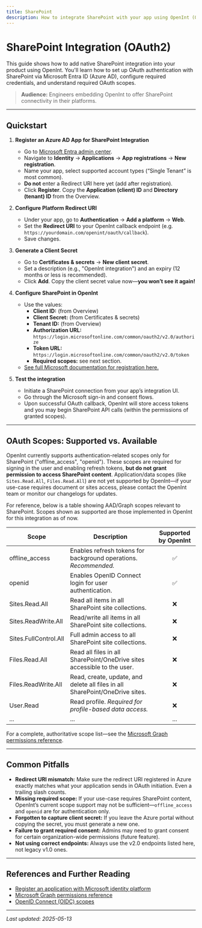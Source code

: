 ```yaml
---
title: SharePoint
description: How to integrate SharePoint with your app using OpenInt (OAuth2)
---
```


# SharePoint Integration (OAuth2)

This guide shows how to add native SharePoint integration into your product using OpenInt. You'll learn how to set up OAuth authentication with SharePoint via Microsoft Entra ID (Azure AD), configure required credentials, and understand required OAuth scopes.

> **Audience:** Engineers embedding OpenInt to offer SharePoint connectivity in their platforms.

---

## Quickstart

1. **Register an Azure AD App for SharePoint Integration**
    - Go to [Microsoft Entra admin center](https://entra.microsoft.com/).
    - Navigate to **Identity** → **Applications** → **App registrations** → **New registration**.
    - Name your app, select supported account types (“Single Tenant” is most common).
    - **Do not** enter a Redirect URI here yet (add after registration).
    - Click **Register**. Copy the **Application (client) ID** and **Directory (tenant) ID** from the Overview.

2. **Configure Platform Redirect URI**
    - Under your app, go to **Authentication** → **Add a platform** → **Web**.
    - Set the **Redirect URI** to your OpenInt callback endpoint (e.g. `https://yourdomain.com/openint/oauth/callback`).
    - Save changes.

3. **Generate a Client Secret**
    - Go to **Certificates & secrets** → **New client secret**.
    - Set a description (e.g., "OpenInt integration") and an expiry (12 months or less is recommended).
    - Click **Add**. Copy the client secret value now—**you won’t see it again!**

4. **Configure SharePoint in OpenInt**
    - Use the values:
      - **Client ID:** (from Overview)
      - **Client Secret:** (from Certificates & secrets)
      - **Tenant ID:** (from Overview)
      - **Authorization URL:** `https://login.microsoftonline.com/common/oauth2/v2.0/authorize`
      - **Token URL:** `https://login.microsoftonline.com/common/oauth2/v2.0/token`
      - **Required scopes:** see next section.
    - [See full Microsoft documentation for registration here.](https://learn.microsoft.com/en-us/graph/auth-register-app-v2)

5. **Test the integration**
    - Initiate a SharePoint connection from your app’s integration UI.
    - Go through the Microsoft sign-in and consent flows.
    - Upon successful OAuth callback, OpenInt will store access tokens and you may begin SharePoint API calls (within the permissions of granted scopes).

---

## OAuth Scopes: Supported vs. Available

OpenInt currently supports authentication-related scopes only for SharePoint ("offline_access", "openid"). These scopes are required for signing in the user and enabling refresh tokens, **but do not grant permission to access SharePoint content**. Application/data scopes (like `Sites.Read.All`, `Files.Read.All`) are not yet supported by OpenInt—if your use-case requires document or sites access, please contact the OpenInt team or monitor our changelogs for updates.

For reference, below is a table showing AAD/Graph scopes relevant to SharePoint. Scopes shown as supported are those implemented in OpenInt for this integration as of now.

| Scope             | Description                                                                                                            | Supported by OpenInt |
|-------------------|------------------------------------------------------------------------------------------------------------------------|:---------------------:|
| <Tooltip tip="Allows the app to see and update data even when users are not currently using the app. Does not give additional permissions.">offline_access</Tooltip> | Enables refresh tokens for background operations. _Recommended._                                  | ✅                  |
| <Tooltip tip="Allows users to sign in to the app and lets the app see basic profile info.">openid</Tooltip>                                | Enables OpenID Connect login for user authentication.                                             | ✅                  |
| <Tooltip tip="Read items in all site collections.">Sites.Read.All</Tooltip>                                                               | Read all items in all SharePoint site collections.                                                | ❌                  |
| <Tooltip tip="Read and write items in all site collections.">Sites.ReadWrite.All</Tooltip>                                                | Read/write all items in all SharePoint site collections.                                          | ❌                  |
| <Tooltip tip="Full control of all site collections.">Sites.FullControl.All</Tooltip>                                                      | Full admin access to all SharePoint site collections.                                             | ❌                  |
| <Tooltip tip="Read files in all site collections.">Files.Read.All</Tooltip>                                                              | Read all files in all SharePoint/OneDrive sites accessible to the user.                           | ❌                  |
| <Tooltip tip="Read and write files in all site collections.">Files.ReadWrite.All</Tooltip>                                               | Read, create, update, and delete all files in all SharePoint/OneDrive sites.                      | ❌                  |
| <Tooltip tip="Allows an app to read user profile data.">User.Read</Tooltip>                                                              | Read profile. _Required for profile-based data access._                                           | ❌                  |
| ...               | ...                                                                                                                    | ...                  |

For a complete, authoritative scope list—see the [Microsoft Graph permissions reference](https://learn.microsoft.com/en-us/graph/permissions-reference).

---

## Common Pitfalls

- **Redirect URI mismatch:** Make sure the redirect URI registered in Azure exactly matches what your application sends in OAuth initiation. Even a trailing slash counts.
- **Missing required scope:** If your use-case requires SharePoint content, OpenInt’s current scope support may not be sufficient—`offline_access` and `openid` are for authentication only.
- **Forgotten to capture client secret:** If you leave the Azure portal without copying the secret, you must generate a new one.
- **Failure to grant required consent:** Admins may need to grant consent for certain organization-wide permissions (future feature).
- **Not using correct endpoints:** Always use the v2.0 endpoints listed here, not legacy v1.0 ones.

---

## References and Further Reading

- [Register an application with Microsoft identity platform](https://learn.microsoft.com/en-us/graph/auth-register-app-v2)
- [Microsoft Graph permissions reference](https://learn.microsoft.com/en-us/graph/permissions-reference)
- [OpenID Connect (OIDC) scopes](https://learn.microsoft.com/en-us/entra/identity-platform/scopes-oidc#openid-connect-scopes)

---
_Last updated: 2025-05-13_
